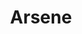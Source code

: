 ---
title: "Arsene"
slug: "arsene"
arcana: "Fool"

image: "./Arsene.jpg"

phys: ""
gun: ""
fire: ""
ice: "weak"
elec: ""
wind: ""
psy: ""
nuke: ""
bless: "weak"
curse: "resist"
---